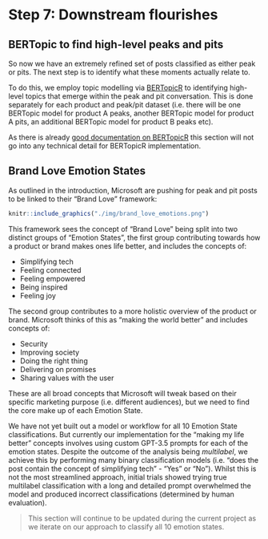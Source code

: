 # Step 7: Downstream flourishes {#step-seven}

## BERTopic to find high-level peaks and pits
So now we have an extremely refined set of posts classified as either peak or pits. The next step is to identify what these moments actually relate to.

To do this, we employ topic modelling via [BERTopicR](https://aoiferyan-sc.github.io/BertopicR/) to identifying high-level topics that emerge within the peak and pit conversation. This is done separately  for each product and peak/pit dataset (i.e. there will be one BERTopic model for product A peaks, another BERTopic model for product A pits, an additional BERTopic model for product B peaks etc). 

As there is already [good documentation on BERTopicR](https://aoiferyan-sc.github.io/BertopicR/) this section will not go into any technical detail for BERTopicR implementation.

## Brand Love Emotion States {#step-eight}

As outlined in the introduction, Microsoft are pushing for peak and pit posts to be linked to their "Brand Love" framework: 

```r
knitr::include_graphics("./img/brand_love_emotions.png")
```

This framework sees the concept of "Brand Love" being split into two distinct groups of "Emotion States", the first group contributing towards how a product or brand makes ones life better, and includes the concepts of:

* Simplifying tech
* Feeling connected
* Feeling empowered
* Being inspired
* Feeling joy

The second group contributes to a more holistic overview of the product or brand. Microsoft thinks of this as "making the world better" and includes concepts of:

* Security
* Improving society
* Doing the right thing
* Delivering on promises
* Sharing values with the user

These are all broad concepts that Microsoft will tweak based on their specific marketing purpose (i.e. different audiences), but we need to find the core make up of each Emotion State.

We have not yet built out a model or workflow for all 10 Emotion State classifications. But currently our implementation for the "making my life better" concepts involves using custom GPT-3.5 prompts for each of the emotion states. Despite the outcome of the analysis being *multilabel*, we achieve this by performing many binary classification models (i.e. "does the post contain the concept of simplifying tech" - "Yes" or "No"). Whilst this is not the most streamlined approach, initial trials showed trying true multilabel classification with a long and detailed prompt overwhelmed the model and produced incorrect classifications (determined by human evaluation).

> This section will continue to be updated during the current project as we iterate on our approach to classify all 10 emotion states.

